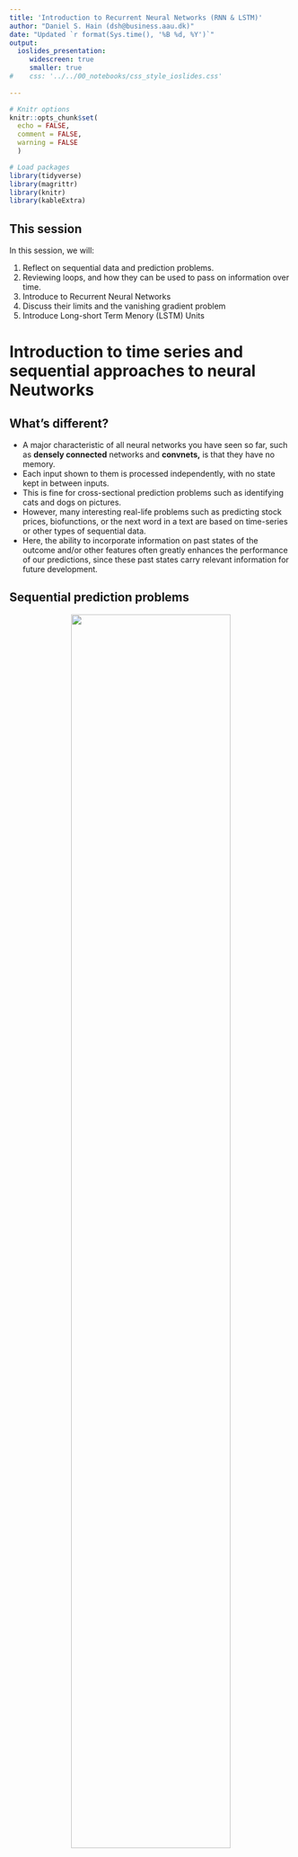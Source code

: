 ```yaml
---
title: 'Introduction to Recurrent Neural Networks (RNN & LSTM)'
author: "Daniel S. Hain (dsh@business.aau.dk)"
date: "Updated `r format(Sys.time(), '%B %d, %Y')`"
output:
  ioslides_presentation:
     widescreen: true
     smaller: true
#    css: '../../00_notebooks/css_style_ioslides.css'
   
---
```


```r
# Knitr options
knitr::opts_chunk$set(
  echo = FALSE,
  comment = FALSE,
  warning = FALSE
  )

# Load packages
library(tidyverse)
library(magrittr)
library(knitr)
library(kableExtra)
```


<style type="text/css">
  .img_tiny{
    width: 25%;
  }
  .img_small{
    width: 50%;
  }
.img{
  width: 75%;
}
.img_big{
  width: 100%;
}
</style>

## This session 

In this session, we will:

1. Reflect on sequential data and prediction problems.
2. Reviewing loops, and how they can be used to pass on information over time.
3. Introduce to Recurrent Neural Networks
4. Discuss their limits and the vanishing gradient problem
5. Introduce Long-short Term Menory  (LSTM) Units 

# Introduction to time series and sequential approaches to neural Neutworks

## What's different?

* A major characteristic of all neural networks you have seen so far, such as **densely connected** networks and **convnets,** is that they have no memory. 
* Each input shown to them is processed independently, with no state kept in between inputs. 
* This is fine for cross-sectional prediction problems such as identifying cats and dogs on pictures. 
* However, many interesting real-life problems such as predicting stock prices, biofunctions, or the next word in a text are based on time-series or other types of sequential data. 
* Here, the ability to incorporate information on past states of the outcome and/or other features often greatly enhances the performance of our predictions, since these past states carry relevant information for future development.

## Sequential prediction problems

<center>
![](https://sds-aau.github.io/SDS-master/00_media/DL_lstm_1.jpeg){.img}
</center>

* Using neural networks for such sequential problems, in order to process a sequence or a temporal series of data points, you have to show the entire sequence to the network at once: turn it into a single data point. 
* Therefore, often we would like to operate over sequences of vectors: Sequences in the input, the output, or in the most general case both. 

## Working with sequential data

* Within human reasoning, we utulize information on past states naturally all the time. As you're reading (or listening) the present sentence, you’re processing it word by word—or, keeping memories of what came before; this gives you a fluid representation of the meaning conveyed by this sentence. 
* Biological intelligence processes information incrementally while maintaining an internal model of what it’s processing, built from past information and constantly updated as new information comes in. Our thoughts have persistence.
* Traditional neural networks can’t do this, and it seems like a major shortcoming. For example, imagine you want to classify what kind of event is happening at every point in a movie. 
* Or a moving stock on the market, predicted just with a snapshot of its indicators at one point in time. It’s unclear how a traditional neural network could use its reasoning about previous events to inform later ones. 

# Recurrent Neural Networks 

## Intuition behind RNNs

<center>
![](https://sds-aau.github.io/SDS-master/00_media/DL_rnn_0.png){.img}
</center>


* **Recurrent neural networks** (RNN) address this issue in a very simplified way. They are networks with loops in them, allowing information to persist.
* it processes sequences by iterating through the sequence elements and maintaining a **state** containing information relative to what it has seen so far. 
* In effect, an RNN is a type of neural network that has an **internal loop**
* The state of the RNN is reset between processing two different, independent sequences, so you still consider one sequence a single data point: a single input to the network. 
* What changes is that this data point is no longer processed in a single step; rather, the network internally loops over sequence elements.

## Loops 

```{}
state_t = 0 # the state as t

for (input_t in input_sequence) {
  output_t = f(input_t, state_t)
  state_t = output_t                   
}
```

* To make these notions of **loop** and **state** clear, let’s implement the **forward pass** of a toy RNN . 
* This RNN takes as input a sequence of vectors, which you’ll encode as a 2D tensor of size (`timesteps`, `input_features`). 
* It loops over timesteps, and at each timestep, it considers its current state at `t` and the input at `t` (of shape (`input_features`), and combines them to obtain the output at `t`.
* You’ll then set the state for the next step to be this previous output. 
* For the first timestep, the previous output isn’t defined; hence, there is no current state. So, you’ll initialize the state as an all-zero vector called the initial state of the network.

----

```{}
state_t <- 0

for (input_t in input_sequence) {
  output_t <- activation(dot(W, input_t) + dot(U, state_t) + b)
  state_t <- output_t
}
```

* You can even flesh out the function `f`: the transformation of the input and state into an output will be parameterized by two matrices, `W` and `U`, and a bias vector `b`. 
* It’s similar to the transformation operated by a densely connected layer in a feedforward network, right?

## The structure of RNNs 

<center>
![](https://sds-aau.github.io/SDS-master/00_media/DL_LSTM1.png){.img}
</center>

* Recurrent neural networks have the form of a chain of repeating modules of neural network. 
* In standard RNNs, this repeating module will have a very simple structure, such as a single `tanh()` layer. 
* It takes (differently) weighted input from the cells in the layer below, as well as of the **state**, which is just the "saved"/"remembered" layer below how it was one time-step earlier (at t-1). 
* THen, with the `tanh()`, it squisches all the weights together to an output bounded between `[-1,1]`.


# Limits of RNNs

## Long-term Dependencies

* One of the appeals of RNNs is the idea that they might be able to connect previous information to the present task.
* Yet, going one step back is often not good enough, since meaning in some cases unfolds over a long sequence. 
* We just stack several `layer_simple_rnn`on top of each other to capture the information contained in long sequences? Kind of, but there is a probhlem...

* In theory, RNNs are absolutely capable of handling such “long-term dependencies.” 
* Sadly, in practice, RNNs don’t seem to be able to learn them. The problem was explored in depth by Hochreiter (1991, in German) and Bengio, et al. (1994)[^1], who found some pretty fundamental reasons why it might be difficult. First and foremost, the **valishing gradient** problem.


## Backpropagation Through Time (BPTT) 

* Remember, the purpose of RNNs is to accurately classify sequential input. 
* We rely on the backpropagation of error and gradient descent to do so. 
* RNNs rely on an extension of backpropagation called **backpropagation through time**, or BPTT. 
* Time, in this case, is simply expressed by a well-defined, ordered series of calculations linking one time step to the next, which is all backpropagation needs to work.
* Remember, neural networks, whether they are recurrent or not, are simply nested composite functions like `f(g(h(x)))`. 
* Adding a time element only extends the series of functions for which we calculate derivatives with the chain rule.

## The Vanishing (Exploding) Gradient

* Information flowing through neural nets passes through many stages of multiplication.  
* Because the layers and time steps of deep neural networks relate to each other through multiplication, derivatives are susceptible to *vanishing* or *exploding*. 
* This is an effect that is similar to what is observed with non-recurrent networks (feedforward networks) that are many layers deep: as you keep adding layers to a network, the network eventually becomes untrainable.
* Exploding gradients treat every weight as though it were the proverbial butterfly whose flapping wings cause a distant hurricane. 
* Those weights’ gradients become saturated on the high end; i.e. they are presumed to be too powerful. 
* But exploding gradients can be solved relatively easily, because they can be truncated or squashed. Vanishing gradients can become too small for computers to work with or for networks to learn – a harder problem to solve.

----

<center>
![](https://sds-aau.github.io/SDS-master/00_media/DL_vanishing_gradient.png){.img_small}
</center>

* Here you see the effects of applying a sigmoid function over and over again. 
* The data is flattened until, for large stretches, it has no detectable slope. 
* This is analogous to a gradient vanishing as it passes through many layers.

# Long Short-Term Memory Units (LSTMs)

## LSTM introduction

* Long Short Term Memory networks – usually just called “LSTMs” – are a special kind of RNN, capable of learning long-term dependencies. 
* They were  were introduced by Hochreiter & Schmidhuber (1997)[^2], and represent the cunnulation of their work on the vanishing gradient problem. They work tremendously well on a large variety of problems, and are now widely used.
* After all, their idea was simple: They introduced a variant of `layer_simple_rnn`; it adds a way to carry information across many timesteps. 
*  Imagine a conveyor belt running parallel to the sequence you’re processing. Information from the sequence can jump onto the conveyor belt at any point, be transported to a later timestep, and jump off, intact, when you need it. 
* This is essentially what LSTM does: it saves information for later, thus preventing older signals from gradually vanishing during processing. 
* Remembering information for long periods of time is practically their default behavior, not something they struggle to learn!


## The structure of LSTMs

<center>
![](https://sds-aau.github.io/SDS-master/00_media/DL_LSTM2.png){.img}
</center>

* LSTMs also have this chain like structure, but the repeating module has a different structure. 
* Instead of having a single neural network layer, there are four, interacting in a very special way. 
* In adittion to the layer with the `tanh()` activation function that produces `[-1,1]` outputs, we see adittional `sigmoid()` layers that produce output between `[0,1]`

----

* Don’t worry about the details of what’s going on. 
* We will do that one step by step. Lets rget first comfortable with the notation:

<center>
![](https://sds-aau.github.io/SDS-master/00_media/DL_LSTM_notation.png){width=750px}
</center>

In the above diagram, each line carries an entire vector, from the output of one node to the inputs of others. 

* Pink circles represent pointwise operations, like vector addition
* Yellow boxes are learned neural network layers. 
* Lines merging denote concatenation
* Line forking denote its content being copied and the copies going to different locations.

---- 

<center>
![](https://sds-aau.github.io/SDS-master/00_media/DL_LSTM3.png){.img}
</center>

* The key to LSTMs is the cell **state**, the horizontal line running through the top of the diagram. 
* The cell state is kind of like a conveyor belt. It runs straight down the entire chain, with only some minor linear interactions. 
* It’s very easy for information to just flow along it unchanged.
* The LSTM does have the ability to remove or add information to the cell state, carefully regulated by structures called **gates**.

----

* Gates are a way to optionally let information through. 
* They are composed out of a sigmoid neural net layer and a pointwise multiplication operation. 
* The sigmoid layer outputs numbers between zero and one, describing how much of each component should be let through. 
* A value of zero means “let nothing through,” while a value of one means “let everything through!” 
* An LSTM has three of these gates, to protect and control the cell state.
   1. The Forget Gate
   2. The Input gate
   3. The Output Gate
* Conceptually, that is how an LSTM learns to remember as well as to forget. Lets inspect these layers more in detail.


## 1: The Forget Gate Layer

<center>
![](https://sds-aau.github.io/SDS-master/00_media/DL_LSTM_G1.png){.img}
</center>

* The first step in our LSTM is to decide what information we’re going to throw away from the cell state. 
* This decision is made by a `sigmoid` layer called the **forget gate layer.*”**  A `1` represents “completely keep this” while a `0` represents “completely get rid of this.”

Let’s go back to our example of a language model trying to predict the next word based on all the previous ones. In such a problem, the cell state might include the gender of the present subject, so that the correct pronouns can be used. When we see a new subject, we want to forget the gender of the old subject.

## 2: The Input Gate Layer

<center>
![](https://sds-aau.github.io/SDS-master/00_media/DL_LSTM_G2.png){.img}
</center>

* The next step is to decide what new information we’re going to store in the cell state. This has two parts. 
* First, a `sigmoid` layer called the **input gate layer** decides which values we’ll update. 
* Next, a `tanh` layer creates a vector of new candidate values, `Ct`, that could be added to the state. 
* In the next step, we’ll combine these two to create an update to the state.

In the example of our language model, we’d want to add the gender of the new subject to the cell state, to replace the old one we’re forgetting.

----

<center>
![](https://sds-aau.github.io/SDS-master/00_media/DL_LSTM_G3.png){.img}
</center>

* It’s now time to update the old cell state, `Ct−1`, into the new cell state `Ct`. 
* The previous steps already decided what to do, we just need to actually do it. We multiply the old state by `ft`, forgetting the things we decided to forget earlier. 
* Then we add `it∗Ct`. This is the new candidate values, scaled by how much we decided to update each state value.

In the case of the language model, this is where we’d actually drop the information about the old subject’s gender and add the new information, as we decided in the previous steps.


## 3: The Output Gate Layer

<center>
![](https://sds-aau.github.io/SDS-master/00_media/DL_LSTM_G4.png){.img}
</center>

* Finally, we need to decide what we’re going to output. This output will be based on our cell state, but will be a filtered version. 
* First, we run a `sigmoid` layer which decides what parts of the cell state we’re going to output. T
* hen, we put the cell state through `tanh` (to push the values to be between [−1,1]) and multiply it by the output of the `sigmoid` gate, so that we only output the parts we decided to.

For the language model example, since it just saw a subject, it might want to output information relevant to a verb, in case that’s what is coming next. For example, it might output whether the subject is singular or plural, so that we know what form a verb should be conjugated into if that’s what follows next.


## Summary 

* And, thats pretty much it. Sounds complicated, and to some extent it is. However, the concept is pretty straightforward. 
* In order to exploit the information of multiple recurrent layers, we have to find a way to train the weights while avoiding the vanishing gradient problem. 
* Therefore we introduce gates, through which previous states can pass through quasi unaltered. 
* However, not every information from previous sequences is useful for us. Indeed, too much information could be a curse rather than a blessing for our model. 
* Therefore, we have to introduce further gates that decide which information from previous stages to remember, and which to forget.

----

In `Keras` we can envision the architectur of an LSTM as follows:

<center>
![](https://sds-aau.github.io/SDS-master/00_media/DL_LSTM_architecture.png){.img_small}
</center>


## References

* Yoshua Bengio, Patrice Simard, and Paolo Frasconi, “Learning Long-Term Dependencies with Gradient Descent Is Difficult,” IEEE Transactions on Neural Networks 5, no. 2 (1994).
* Sepp Hochreiter and Jürgen Schmidhuber, “Long Short-Term Memory,” Neural Computation 9, no. 8 (1997).
